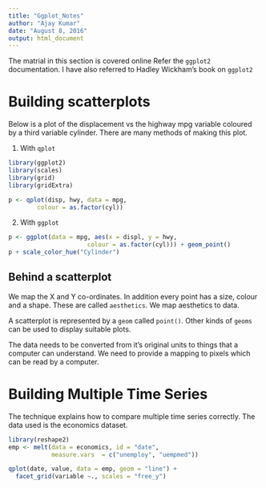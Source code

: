 ---
title: "Ggplot_Notes"
author: "Ajay Kumar"
date: "August 8, 2016"
output: html_document
---

The matrial in this section is covered online 
Refer the `ggplot2` documentation. I have also
referred to Hadley Wickham's book on `ggplot2`

# Building scatterplots

Below is a plot of the displacement vs the 
highway mpg variable coloured by a third variable
cylinder. There are many methods of making this plot.

 1. With `qplot`

```{r Qplot}
library(ggplot2)
library(scales)
library(grid)
library(gridExtra)

p <- qplot(disp, hwy, data = mpg, 
        colour = as.factor(cyl))

```

  2. With `ggplot`
  
```{r ggplot}

p <- ggplot(data = mpg, aes(x = displ, y = hwy,
                      colour = as.factor(cyl))) + geom_point()
p + scale_color_hue("Cylinder")
```
  
  
## Behind a scatterplot

We map the X and Y co-ordinates. In addition
every point has a size, colour and a shape. 
These are called `aesthetics`. We map aesthetics
to data.  

A scatterplot is represented by a `geom` called
`point()`. Other kinds of `geoms` can be used
to display suitable plots.

The data needs to be converted from it's original
units to things that a computer can understand. 
We need to provide a mapping to pixels which 
can be read by a computer. 

# Building Multiple Time Series

The technique explains how to compare multiple
time series correctly. 
The data used is the economics dataset.

```{r Time_Series}
library(reshape2)
emp <- melt(data = economics, id = "date",
            measure.vars  = c("unemploy", "uempmed"))

qplot(date, value, data = emp, geom = "line") +
  facet_grid(variable ~., scales = "free_y")

```



